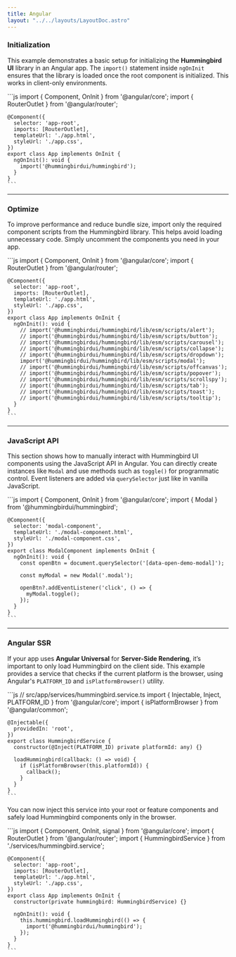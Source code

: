 ```yaml
---
title: Angular
layout: "../../layouts/LayoutDoc.astro"
---
```



### Initialization

This example demonstrates a basic setup for initializing the **Hummingbird UI** library in an Angular app. The `import()` statement inside `ngOnInit` ensures that the library is loaded once the root component is initialized. This works in client-only environments.

<Example>
  <div slot="code">
    ```js
    import { Component, OnInit } from '@angular/core';
    import { RouterOutlet } from '@angular/router';

    @Component({
      selector: 'app-root',
      imports: [RouterOutlet],
      templateUrl: './app.html',
      styleUrl: './app.css',
    })
    export class App implements OnInit {
      ngOnInit(): void {
        import('@hummingbirdui/hummingbird');
      }
    }
    ```

  </div>
</Example>

---

### Optimize

To improve performance and reduce bundle size, import only the required component scripts from the Hummingbird library. This helps avoid loading unnecessary code. Simply uncomment the components you need in your app.

<Example>
  <div slot="code">
    ```js
    import { Component, OnInit } from '@angular/core';
    import { RouterOutlet } from '@angular/router';

    @Component({
      selector: 'app-root',
      imports: [RouterOutlet],
      templateUrl: './app.html',
      styleUrl: './app.css',
    })
    export class App implements OnInit {
      ngOnInit(): void {
        // import('@hummingbirdui/hummingbird/lib/esm/scripts/alert');
        // import('@hummingbirdui/hummingbird/lib/esm/scripts/button');
        // import('@hummingbirdui/hummingbird/lib/esm/scripts/carousel');
        // import('@hummingbirdui/hummingbird/lib/esm/scripts/collapse');
        // import('@hummingbirdui/hummingbird/lib/esm/scripts/dropdown');
        import('@hummingbirdui/hummingbird/lib/esm/scripts/modal');
        // import('@hummingbirdui/hummingbird/lib/esm/scripts/offcanvas');
        // import('@hummingbirdui/hummingbird/lib/esm/scripts/popover');
        // import('@hummingbirdui/hummingbird/lib/esm/scripts/scrollspy');
        // import('@hummingbirdui/hummingbird/lib/esm/scripts/tab');
        // import('@hummingbirdui/hummingbird/lib/esm/scripts/toast');
        // import('@hummingbirdui/hummingbird/lib/esm/scripts/tooltip');
      }
    }
    ```

  </div>
</Example>

---

### JavaScript API

This section shows how to manually interact with Hummingbird UI components using the JavaScript API in Angular. You can directly create instances like `Modal` and use methods such as `toggle()` for programmatic control. Event listeners are added via `querySelector` just like in vanilla JavaScript.

<Example>
  <div slot="code">
    ```js
    import { Component, OnInit } from '@angular/core';
    import { Modal } from '@hummingbirdui/hummingbird';

    @Component({
      selector: 'modal-component',
      templateUrl: './modal-component.html',
      styleUrl: './modal-component.css',
    })
    export class ModalComponent implements OnInit {
      ngOnInit(): void {
        const openBtn = document.querySelector('[data-open-demo-modal]');

        const myModal = new Modal('.modal');

        openBtn?.addEventListener('click', () => {
          myModal.toggle();
        });
      }
    }
    ```

  </div>
</Example>

---

### Angular SSR

If your app uses **Angular Universal** for **Server-Side Rendering**, it’s important to only load Hummingbird on the client side. This example provides a service that checks if the current platform is the browser, using Angular's `PLATFORM_ID` and `isPlatformBrowser()` utility.

<Example>
  <div slot="code">
    ```js
    // src/app/services/hummingbird.service.ts
    import { Injectable, Inject, PLATFORM_ID } from '@angular/core';
    import { isPlatformBrowser } from '@angular/common';

    @Injectable({
      providedIn: 'root',
    })
    export class HummingbirdService {
      constructor(@Inject(PLATFORM_ID) private platformId: any) {}

      loadHummingbird(callback: () => void) {
        if (isPlatformBrowser(this.platformId)) {
          callback();
        }
      }
    }
    ```

  </div>
</Example>

You can now inject this service into your root or feature components and safely load Hummingbird components only in the browser.

<Example>
  <div slot="code">
    ```js
    import { Component, OnInit, signal } from '@angular/core';
    import { RouterOutlet } from '@angular/router';
    import { HummingbirdService } from './services/hummingbird.service';

    @Component({
      selector: 'app-root',
      imports: [RouterOutlet],
      templateUrl: './app.html',
      styleUrl: './app.css',
    })
    export class App implements OnInit {
      constructor(private hummingbird: HummingbirdService) {}

      ngOnInit(): void {
        this.hummingbird.loadHummingbird(() => {
          import('@hummingbirdui/hummingbird');
        });
      }
    }
    ```

  </div>
</Example>
